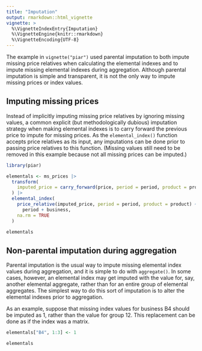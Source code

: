 ```yaml
---
title: "Imputation"
output: rmarkdown::html_vignette
vignette: >
  %\VignetteIndexEntry{Imputation}
  %\VignetteEngine{knitr::rmarkdown}
  %\VignetteEncoding{UTF-8}
---
```


The example in `vignette("piar")` used parental imputation to both
impute missing price relatives when calculating the elemental indexes
and to impute missing elemental indexes during aggregation. Although
parental imputation is simple and transparent, it is not the only way to
impute missing prices or index values.

## Imputing missing prices

Instead of implicitly imputing missing price relatives by ignoring
missing values, a common explicit (but methodologically dubious)
imputation strategy when making elemental indexes is to carry forward
the previous price to impute for missing prices. As the
`elemental_index()` function accepts price relatives as its input, any
imputations can be done prior to passing price relatives to this
function. (Missing values still need to be removed in this example
because not all missing prices can be imputed.)

```r
library(piar)

elementals <- ms_prices |>
  transform(
    imputed_price = carry_forward(price, period = period, product = product)
  ) |>
  elemental_index(
    price_relative(imputed_price, period = period, product = product) ~
      period + business,
    na.rm = TRUE
  )

elementals
```

## Non-parental imputation during aggregation

Parental imputation is the usual way to impute missing elemental index
values during aggregation, and it is simple to do with `aggregate()`. In
some cases, however, an elemental index may get imputed with the value
for, say, another elemental aggregate, rather than for an entire group
of elemental aggregates. The simplest way to do this sort of imputation
is to alter the elemental indexes prior to aggregation.

As an example, suppose that missing index values for business B4 should
be imputed as 1, rather than the value for group 12. This replacement
can be done as if the index was a matrix.

```r
elementals["B4", 1:3] <- 1

elementals
```
